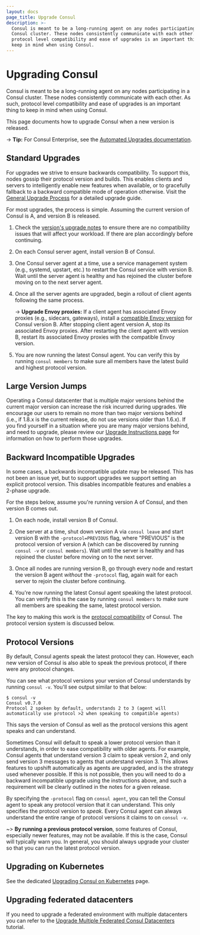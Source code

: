 ```yaml
---
layout: docs
page_title: Upgrade Consul
description: >-
  Consul is meant to be a long-running agent on any nodes participating in a
  Consul cluster. These nodes consistently communicate with each other. As such,
  protocol level compatibility and ease of upgrades is an important thing to
  keep in mind when using Consul.
---
```


# Upgrading Consul

Consul is meant to be a long-running agent on any nodes participating in a Consul cluster. These nodes consistently communicate with each other. As such, protocol level compatibility and ease of upgrades is an important thing to keep in mind when using Consul.

This page documents how to upgrade Consul when a new version is released.

-> **Tip:** For Consul Enterprise, see the [Automated Upgrades documentation](/consul/docs/upgrade/automated).

## Standard Upgrades

For upgrades we strive to ensure backwards compatibility. To support this, nodes gossip their protocol version and builds. This enables clients and servers to intelligently enable new features when available, or to gracefully fallback to a backward compatible mode of operation otherwise. Visit the [General Upgrade Process](/consul/docs/upgrade/instructions/general) for a detailed upgrade guide.

For most upgrades, the process is simple. Assuming the current version of Consul is A, and version B is released.

1. Check the [version's upgrade notes](/consul/docs/upgrade/version-specific) to ensure there are no compatibility issues that will affect your workload. If there are plan accordingly before continuing.

2. On each Consul server agent, install version B of Consul.

3. One Consul server agent at a time,  use a service management system (e.g., systemd, upstart, etc.) to restart the Consul service with version B. Wait until the server agent is healthy and has rejoined the cluster before moving on to the next server agent.

4. Once all the server agents are upgraded, begin a rollout of client agents following the same process.

   -> **Upgrade Envoy proxies:** If a client agent has associated Envoy proxies (e.g., sidecars, gateways), install a [compatible Envoy version](/consul/docs/reference/proxy/envoy#supported-versions) for Consul version B. After stopping client agent version A, stop its associated Envoy proxies. After restarting the client agent with version B, restart its associated Envoy proxies with the compatible Envoy version.

5. You are now running the latest Consul agent. You can verify this by running `consul members` to make sure all members have the latest build and highest protocol version.

## Large Version Jumps

Operating a Consul datacenter that is multiple major versions behind the current major version can increase the risk incurred during upgrades. We encourage our users to remain no more than two major versions behind (i.e., if 1.8.x is the current release, do not use versions older than 1.6.x). If you find yourself in a situation where you are many major versions behind, and need to upgrade, please review our [Upgrade Instructions page](/consul/docs/upgrade/instructions) for information on how to perform those upgrades.

## Backward Incompatible Upgrades

In some cases, a backwards incompatible update may be released. This has not been an issue yet, but to support upgrades we support setting an explicit protocol version. This disables incompatible features and enables a 2-phase upgrade.

For the steps below, assume you're running version A of Consul, and then version B comes out.

1. On each node, install version B of Consul.

2. One server at a time, shut down version A via `consul leave` and start version B with the `-protocol=PREVIOUS` flag, where "PREVIOUS" is the protocol version of version A (which can be discovered by running `consul -v` or `consul members`). Wait until the server is healthy and has rejoined the cluster before moving on to the next server.

3. Once all nodes are running version B, go through every node and restart the version B agent _without_ the `-protocol` flag, again wait for each server to rejoin the cluster before continuing.

4. You're now running the latest Consul agent speaking the latest protocol. You can verify this is the case by running `consul members` to make sure all members are speaking the same, latest protocol version.

The key to making this work is the [protocol compatibility](/consul/docs/upgrade/compatibility-promise) of Consul. The protocol version system is discussed below.

## Protocol Versions

By default, Consul agents speak the latest protocol they can. However, each new version of Consul is also able to speak the previous protocol, if there were any protocol changes.

You can see what protocol versions your version of Consul understands by running `consul -v`. You'll see output similar to that below:

```shell-session
$ consul -v
Consul v0.7.0
Protocol 2 spoken by default, understands 2 to 3 (agent will automatically use protocol >2 when speaking to compatible agents)
```

This says the version of Consul as well as the protocol versions this agent speaks and can understand.

Sometimes Consul will default to speak a lower protocol version than it understands, in order to ease compatibility with older agents. For example, Consul agents that understand version 3 claim to speak version 2, and only send version 3 messages to agents that understand version 3. This allows features to upshift automatically as agents are upgraded, and is the strategy used whenever possible. If this is not possible, then you will need to do a backward incompatible upgrade using the instructions above, and such a requirement will be clearly outlined in the notes for a given release.

By specifying the `-protocol` flag on `consul agent`, you can tell the Consul agent to speak any protocol version that it can understand. This only specifies the protocol version to _speak_. Every Consul agent can always understand the entire range of protocol versions it claims to on `consul -v`.

~> **By running a previous protocol version**, some features of Consul, especially newer features, may not be available. If this is the case, Consul will typically warn you. In general, you should always upgrade your cluster so that you can run the latest protocol version.

## Upgrading on Kubernetes

See the dedicated [Upgrading Consul on Kubernetes](/consul/docs/upgrade/k8s) page.

## Upgrading federated datacenters

If you need to upgrade a federated environment with multiple datacenters you can refer to the [Upgrade Multiple Federated Consul Datacenters](/consul/tutorials/datacenter-operations/upgrade-federated-environment) tutorial.
